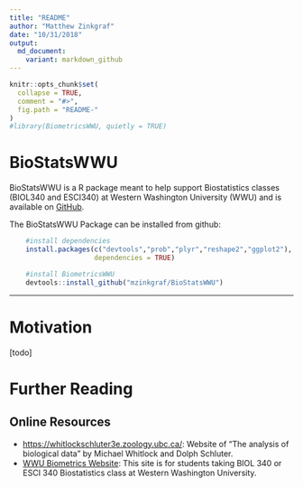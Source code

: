 ```yaml
---
title: "README"
author: "Matthew Zinkgraf"
date: "10/31/2018"
output:
  md_document:
    variant: markdown_github
---
```


<!-- README.md is generated from README.Rmd. Please edit that file -->

```r
knitr::opts_chunk$set(
  collapse = TRUE,
  comment = "#>",
  fig.path = "README-"
)
#library(BiometricsWWU, quietly = TRUE)
```

# BioStatsWWU

BioStatsWWU is a R package meant to help support Biostatistics classes (BIOL340 and ESCI340) at Western Washington University (WWU) and is available on [GitHub](https://github.com/mzinkgraf/BioStatsWWU).

The BioStatsWWU Package can be installed from github:

```r
    #install dependencies
    install.packages(c("devtools","prob","plyr","reshape2","ggplot2"),
                     dependencies = TRUE)

    #install BiometricsWWU
    devtools::install_github("mzinkgraf/BioStatsWWU")
```

---

# Motivation

[todo]


# Further Reading

## Online Resources

- <https://whitlockschluter3e.zoology.ubc.ca/>: Website of "The analysis of biological data" by Michael Whitlock and Dolph Schluter.
- [WWU Biometrics Website](http://myweb.facstaff.wwu.edu/~minerb2/biometrics/index.html): This site is for students taking BIOL 340 or ESCI 340 Biostatistics class at Western Washington University.


